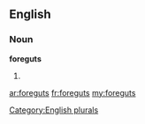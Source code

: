 ==English==

===Noun===
'''foreguts'''

# {{plural of|[[foregut]]}}

[[Category:English plurals]]

[[ar:foreguts]]
[[fr:foreguts]]
[[my:foreguts]]